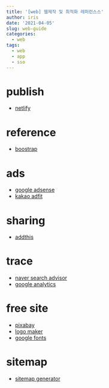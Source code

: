 ```yaml
---
title: '[web] 웹제작 및 최적화 레퍼런스스'
author: iris
date: '2021-04-05'
slug: web-guide
categories:
  - web
tags:
  - web
  - app
  - sso
---
```



# **publish**
+ [netlify]("https://app.netlify.com/")


# **reference**
+ [boostrap]("https://getbootstrap.com/docs/4.5/getting-started/introduction/")


# **ads**
+ [google adsense]("https://www.google.com/adsense/")
+ [kakao adfit]("https://accounts.kakao.com/login/adfit?continue=https%3A%2F%2Fadfit.kakao.com%2Fj_spring_security_check")


# **sharing**
+ [addthis]("https://www.addthis.com/dashboard#gallery/pub/ra-6066e0b2e0920667)

# **trace**
+ [naver search advisor](https://searchadvisor.naver.com/)
+ [google analytics](https://analytics.google.com/analytics)


# **free site**
+ [pixabay](https://pixabay.com/ko/)
+ [logo maker](https://logomakr.com/)
+ [google fonts](https://fonts.google.com/?subset=korean)

# **sitemap**
+ [sitemap generator](https://www.xml-sitemaps.com/)


